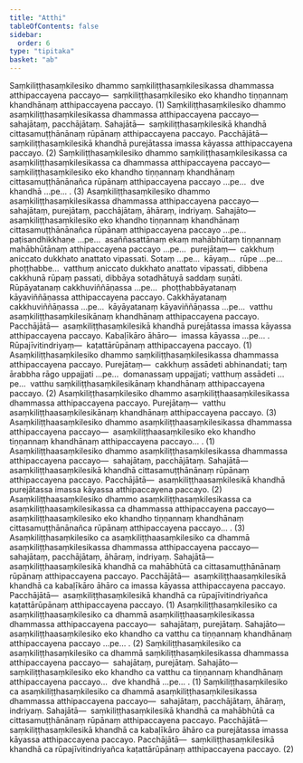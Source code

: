 ```yaml
---
title: "Atthi"
tableOfContents: false
sidebar:
  order: 6
type: "tipitaka"
basket: "ab"
---
```



<DynamicBreadcrumb />

<Division number="26">

<Paragraph number="2894">
Saṃkiliṭṭhasaṃkilesiko dhammo saṃkiliṭṭhasaṃkilesikassa dhammassa atthipaccayena paccayo—  saṃkiliṭṭhasaṃkilesiko eko khandho tiṇṇannaṃ khandhānaṃ atthipaccayena paccayo. (1)
</Paragraph>

<Paragraph number="2895">
Saṃkiliṭṭhasaṃkilesiko dhammo asaṃkiliṭṭhasaṃkilesikassa dhammassa atthipaccayena paccayo—  sahajātaṃ, pacchājātaṃ. <Emphasis>Sahajātā</Emphasis>—  saṃkiliṭṭhasaṃkilesikā khandhā cittasamuṭṭhānānaṃ rūpānaṃ atthipaccayena paccayo. <Emphasis>Pacchājātā</Emphasis>—  saṃkiliṭṭhasaṃkilesikā khandhā purejātassa imassa kāyassa atthipaccayena paccayo. (2)
</Paragraph>

<Paragraph number="2896">
Saṃkiliṭṭhasaṃkilesiko dhammo saṃkiliṭṭhasaṃkilesikassa ca asaṃkiliṭṭhasaṃkilesikassa ca dhammassa atthipaccayena paccayo—  saṃkiliṭṭhasaṃkilesiko eko khandho tiṇṇannaṃ khandhānaṃ cittasamuṭṭhānānañca rūpānaṃ atthipaccayena paccayo …pe…  dve khandhā …pe… . (3)
</Paragraph>

</Division>
<Division number="27">

<Paragraph number="2897">
Asaṃkiliṭṭhasaṃkilesiko dhammo asaṃkiliṭṭhasaṃkilesikassa dhammassa atthipaccayena paccayo—  sahajātaṃ, purejātaṃ, pacchājātaṃ, āhāraṃ, indriyaṃ. <Emphasis>Sahajāto</Emphasis>—  asaṃkiliṭṭhasaṃkilesiko eko khandho tiṇṇannaṃ khandhānaṃ cittasamuṭṭhānānañca rūpānaṃ atthipaccayena paccayo …pe…  paṭisandhikkhaṇe …pe…  asaññasattānaṃ ekaṃ mahābhūtaṃ tiṇṇannaṃ mahābhūtānaṃ atthipaccayena paccayo …pe…  <Emphasis>purejātaṃ</Emphasis>—  cakkhuṃ aniccato dukkhato anattato vipassati. Sotaṃ …pe…  kāyaṃ…  rūpe …pe…  phoṭṭhabbe…  vatthuṃ aniccato dukkhato anattato vipassati, dibbena cakkhunā rūpaṃ passati, dibbāya sotadhātuyā saddaṃ suṇāti. Rūpāyatanaṃ cakkhuviññāṇassa …pe…  phoṭṭhabbāyatanaṃ kāyaviññāṇassa atthipaccayena paccayo. Cakkhāyatanaṃ cakkhuviññāṇassa …pe…  kāyāyatanaṃ kāyaviññāṇassa …pe…  vatthu asaṃkiliṭṭhasaṃkilesikānaṃ khandhānaṃ atthipaccayena paccayo. <Emphasis>Pacchājātā</Emphasis>—  asaṃkiliṭṭhasaṃkilesikā khandhā purejātassa imassa kāyassa atthipaccayena paccayo. <Emphasis>Kabaḷīkāro āhāro</Emphasis>—  imassa kāyassa …pe… . <Emphasis>Rūpajīvitindriyaṃ</Emphasis>—  kaṭattārūpānaṃ atthipaccayena paccayo. (1)
</Paragraph>

<Paragraph number="2898">
Asaṃkiliṭṭhasaṃkilesiko dhammo saṃkiliṭṭhasaṃkilesikassa dhammassa atthipaccayena paccayo. <Emphasis>Purejātaṃ</Emphasis>—  cakkhuṃ assādeti abhinandati; taṃ ārabbha rāgo uppajjati …pe…  domanassaṃ uppajjati; vatthuṃ assādeti …pe…  vatthu saṃkiliṭṭhasaṃkilesikānaṃ khandhānaṃ atthipaccayena paccayo. (2)
</Paragraph>

<Paragraph number="2899">
Asaṃkiliṭṭhasaṃkilesiko dhammo asaṃkiliṭṭhaasaṃkilesikassa dhammassa atthipaccayena paccayo. <Emphasis>Purejātaṃ</Emphasis>—  vatthu asaṃkiliṭṭhaasaṃkilesikānaṃ khandhānaṃ atthipaccayena paccayo. (3)
</Paragraph>

</Division>
<Division number="28">

<Paragraph number="2900">
Asaṃkiliṭṭhaasaṃkilesiko dhammo asaṃkiliṭṭhaasaṃkilesikassa dhammassa atthipaccayena paccayo—  asaṃkiliṭṭhaasaṃkilesiko eko khandho tiṇṇannaṃ khandhānaṃ atthipaccayena paccayo… . (1)
</Paragraph>

<Paragraph number="2901">
Asaṃkiliṭṭhaasaṃkilesiko dhammo asaṃkiliṭṭhasaṃkilesikassa dhammassa atthipaccayena paccayo—  sahajātaṃ, pacchājātaṃ. <Emphasis>Sahajātā</Emphasis>—  asaṃkiliṭṭhaasaṃkilesikā khandhā cittasamuṭṭhānānaṃ rūpānaṃ atthipaccayena paccayo. <Emphasis>Pacchājātā</Emphasis>—  asaṃkiliṭṭhaasaṃkilesikā khandhā purejātassa imassa kāyassa atthipaccayena paccayo. (2)
</Paragraph>

<Paragraph number="2902">
Asaṃkiliṭṭhaasaṃkilesiko dhammo asaṃkiliṭṭhasaṃkilesikassa ca asaṃkiliṭṭhaasaṃkilesikassa ca dhammassa atthipaccayena paccayo—  asaṃkiliṭṭhaasaṃkilesiko eko khandho tiṇṇannaṃ khandhānaṃ cittasamuṭṭhānānañca rūpānaṃ atthipaccayena paccayo… . (3)
</Paragraph>

</Division>
<Division number="29">

<Paragraph number="2903">
Asaṃkiliṭṭhasaṃkilesiko ca asaṃkiliṭṭhaasaṃkilesiko ca dhammā asaṃkiliṭṭhasaṃkilesikassa dhammassa atthipaccayena paccayo—  sahajātaṃ, pacchājātaṃ, āhāraṃ, indriyaṃ. <Emphasis>Sahajātā</Emphasis>—  asaṃkiliṭṭhaasaṃkilesikā khandhā ca mahābhūtā ca cittasamuṭṭhānānaṃ rūpānaṃ atthipaccayena paccayo. <Emphasis>Pacchājātā</Emphasis>—  asaṃkiliṭṭhaasaṃkilesikā khandhā ca kabaḷīkāro āhāro ca imassa kāyassa atthipaccayena paccayo. <Emphasis>Pacchājātā</Emphasis>—  asaṃkiliṭṭhasaṃkilesikā khandhā ca rūpajīvitindriyañca kaṭattārūpānaṃ atthipaccayena paccayo. (1)
</Paragraph>

<Paragraph number="2904">
Asaṃkiliṭṭhasaṃkilesiko ca asaṃkiliṭṭhaasaṃkilesiko ca dhammā asaṃkiliṭṭhaasaṃkilesikassa dhammassa atthipaccayena paccayo—  sahajātaṃ, purejātaṃ. <Emphasis>Sahajāto</Emphasis>—  asaṃkiliṭṭhaasaṃkilesiko eko khandho ca vatthu ca tiṇṇannaṃ khandhānaṃ atthipaccayena paccayo …pe… . (2)
</Paragraph>

<Paragraph number="2905">
Saṃkiliṭṭhasaṃkilesiko ca asaṃkiliṭṭhasaṃkilesiko ca dhammā saṃkiliṭṭhasaṃkilesikassa dhammassa atthipaccayena paccayo—  sahajātaṃ, purejātaṃ. <Emphasis>Sahajāto</Emphasis>—  saṃkiliṭṭhasaṃkilesiko eko khandho ca vatthu ca tiṇṇannaṃ khandhānaṃ atthipaccayena paccayo…  dve khandhā …pe… . (1)
</Paragraph>

<Paragraph number="2906">
Saṃkiliṭṭhasaṃkilesiko ca asaṃkiliṭṭhasaṃkilesiko ca dhammā asaṃkiliṭṭhasaṃkilesikassa dhammassa atthipaccayena paccayo—  sahajātaṃ, pacchājātaṃ, āhāraṃ, indriyaṃ. <Emphasis>Sahajātā</Emphasis>—  saṃkiliṭṭhasaṃkilesikā khandhā ca mahābhūtā ca cittasamuṭṭhānānaṃ rūpānaṃ atthipaccayena paccayo. <Emphasis>Pacchājātā</Emphasis>—  saṃkiliṭṭhasaṃkilesikā khandhā ca kabaḷīkāro āhāro ca purejātassa imassa kāyassa atthipaccayena paccayo. <Emphasis>Pacchājātā</Emphasis>—  saṃkiliṭṭhasaṃkilesikā khandhā ca rūpajīvitindriyañca kaṭattārūpānaṃ atthipaccayena paccayo. (2)
</Paragraph>
</Division>